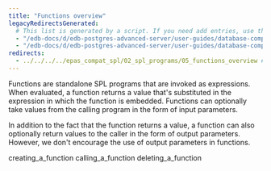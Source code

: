 ```yaml
---
title: "Functions overview"
legacyRedirectsGenerated:
  # This list is generated by a script. If you need add entries, use the `legacyRedirects` key.
  - "/edb-docs/d/edb-postgres-advanced-server/user-guides/database-compatibility-for-oracle-developers-guide/9.6/Database_Compatibility_for_Oracle_Developers_Guide_v9.6.1.053.html"
  - "/edb-docs/d/edb-postgres-advanced-server/user-guides/database-compatibility-for-oracle-developers-guide/9.5/Database_Compatibility_for_Oracle_Developers_Guide.1.147.html"
redirects:
  - ../../../../epas_compat_spl/02_spl_programs/05_functions_overview #generated for docs/epas/reorg-role-use-case-mode
---
```


<div id="functions_overview" class="registered_link"></div>

Functions are standalone SPL programs that are invoked as expressions. When evaluated, a function returns a value that's substituted in the expression in which the function is embedded. Functions can optionally take values from the calling program in the form of input parameters. 

In addition to the fact that the function returns a value, a function can also optionally return values to the caller in the form of output parameters. However, we don't encourage the use of output parameters in functions.

<div class="toctree" maxdepth="3">

creating_a_function calling_a_function deleting_a_function

</div>
